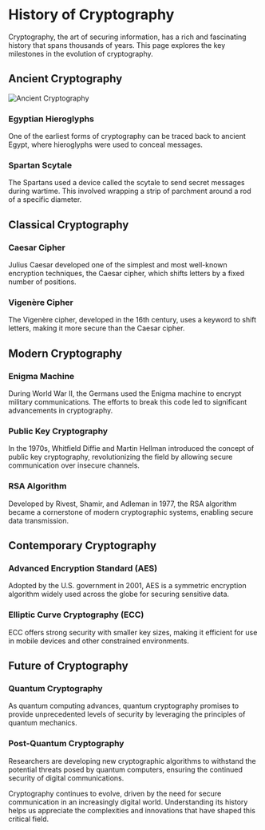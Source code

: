
# History of Cryptography

Cryptography, the art of securing information, has a rich and fascinating history that spans thousands of years. This page explores the key milestones in the evolution of cryptography.

## Ancient Cryptography

<Image src="/images/ancient_cryptography.jpg" alt="Ancient Cryptography" width={800} height={400} />

### Egyptian Hieroglyphs
One of the earliest forms of cryptography can be traced back to ancient Egypt, where hieroglyphs were used to conceal messages.

### Spartan Scytale
The Spartans used a device called the scytale to send secret messages during wartime. This involved wrapping a strip of parchment around a rod of a specific diameter.

## Classical Cryptography

### Caesar Cipher
Julius Caesar developed one of the simplest and most well-known encryption techniques, the Caesar cipher, which shifts letters by a fixed number of positions.

### Vigenère Cipher
The Vigenère cipher, developed in the 16th century, uses a keyword to shift letters, making it more secure than the Caesar cipher.

## Modern Cryptography

### Enigma Machine
During World War II, the Germans used the Enigma machine to encrypt military communications. The efforts to break this code led to significant advancements in cryptography.

### Public Key Cryptography
In the 1970s, Whitfield Diffie and Martin Hellman introduced the concept of public key cryptography, revolutionizing the field by allowing secure communication over insecure channels.

### RSA Algorithm
Developed by Rivest, Shamir, and Adleman in 1977, the RSA algorithm became a cornerstone of modern cryptographic systems, enabling secure data transmission.

## Contemporary Cryptography

### Advanced Encryption Standard (AES)
Adopted by the U.S. government in 2001, AES is a symmetric encryption algorithm widely used across the globe for securing sensitive data.

### Elliptic Curve Cryptography (ECC)
ECC offers strong security with smaller key sizes, making it efficient for use in mobile devices and other constrained environments.

## Future of Cryptography

### Quantum Cryptography
As quantum computing advances, quantum cryptography promises to provide unprecedented levels of security by leveraging the principles of quantum mechanics.

### Post-Quantum Cryptography
Researchers are developing new cryptographic algorithms to withstand the potential threats posed by quantum computers, ensuring the continued security of digital communications.

Cryptography continues to evolve, driven by the need for secure communication in an increasingly digital world. Understanding its history helps us appreciate the complexities and innovations that have shaped this critical field.
